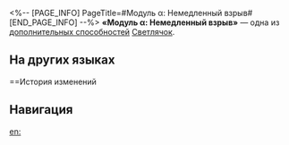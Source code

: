 <%-- [PAGE_INFO]
PageTitle=#Модуль α: Немедленный взрыв#
[END_PAGE_INFO] --%>
{{Навык Инфобокс
|Название         = Модуль α: Немедленный взрыв
|Изображение      = След Модуль α: Немедленный взрыв.png
|Персонаж         = Светлячок
|Тип              = Доп. способность
|Возвышение       = 2
|Длительность     = 
|Описание         = Атаки в состоянии Полное сгорание по противникам без огненной уязвимости истощают их стойкость на 55% от изначального урона стойкости использованного умения.
|Свойство1        = 
|Масштабирование1 = 
}}
'''«Модуль α: Немедленный взрыв»''' — одна из [[дополнительная способность|дополнительных способностей]] [[Светлячок]].

==На других языках==
{{На других языках
|en   = Module α: Antilag Outburst
|zhs  = α模组-偏时迸发
|zht  = α模組-偏時迸發
|ja   = αモジュール-アンチラグバースト
|ko   = α모듈-안티랙 아웃버스트
|es   = Módulo α: Estallido de desfase
|fr   = Explosion à retardement du module α
|ru   = Модуль α: Немедленный взрыв
|th   = Module α: Antilag Outburst
|vi   = Mô Đun α: Anti-lag Bùng Lửa
|de   = Modul α: Diachroner Ausbruch
|id   = Module α: Antilag Outburst
|pt   = Módulo α: Explosão Anti-Lag
}}

==История изменений
{{История изменений|3.5}}

==Навигация==
{{Навык Навбокс|Светлячок}}

[[en:]]